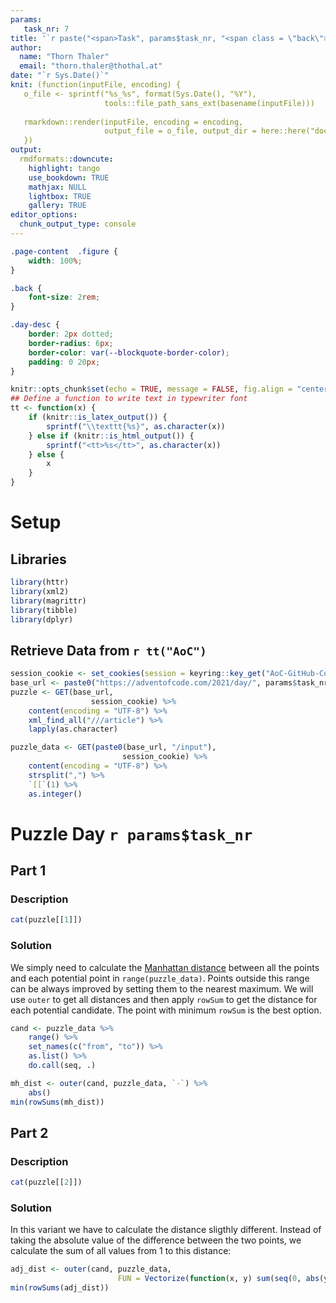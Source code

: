```yaml
---
params:
   task_nr: 7
title: '`r paste("<span>Task", params$task_nr, "<span class = \"back\"><a href = \"index.html\">", fontawesome::fa("home"), "</a></span></span>")`'
author: 
  name: "Thorn Thaler"
  email: "thorn.thaler@thothal.at"
date: "`r Sys.Date()`"
knit: (function(inputFile, encoding) {
   o_file <- sprintf("%s_%s", format(Sys.Date(), "%Y"), 
                     tools::file_path_sans_ext(basename(inputFile)))
                     
   rmarkdown::render(inputFile, encoding = encoding, 
                     output_file = o_file, output_dir = here::here("docs"))
   })
output: 
  rmdformats::downcute:
    highlight: tango
    use_bookdown: TRUE
    mathjax: NULL
    lightbox: TRUE
    gallery: TRUE
editor_options: 
  chunk_output_type: console
---
```


```css
.page-content  .figure {
	width: 100%;
}

.back {
	font-size: 2rem;
}

.day-desc {
	border: 2px dotted;
	border-radius: 6px;
	border-color: var(--blockquote-border-color);
	padding: 0 20px;
}
```


```r
knitr::opts_chunk$set(echo = TRUE, message = FALSE, fig.align = "center")
## Define a function to write text in typewriter font
tt <- function(x) {
	if (knitr::is_latex_output()) {
		sprintf("\\texttt{%s}", as.character(x))
	} else if (knitr::is_html_output()) {
		sprintf("<tt>%s</tt>", as.character(x))
	} else {
		x
	}
}
```

# Setup

## Libraries

```r
library(httr)
library(xml2)
library(magrittr)
library(tibble)
library(dplyr)
```

## Retrieve Data from `r tt("AoC")`


```r
session_cookie <- set_cookies(session = keyring::key_get("AoC-GitHub-Cookie"))
base_url <- paste0("https://adventofcode.com/2021/day/", params$task_nr)
puzzle <- GET(base_url,
				  session_cookie) %>% 
	content(encoding = "UTF-8") %>% 
	xml_find_all("///article") %>% 
	lapply(as.character)

puzzle_data <- GET(paste0(base_url, "/input"),
						 session_cookie) %>% 
	content(encoding = "UTF-8") %>% 
	strsplit(",") %>% 
	`[[`(1) %>% 
	as.integer()
```

# Puzzle Day `r params$task_nr`

## Part 1

### Description

```r
cat(puzzle[[1]])
```

### Solution

We simply need to calculate the 
[Manhattan distance](https://en.wikipedia.org/wiki/Taxicab_geometry) between all the 
points and each potential point in `range(puzzle_data)`. Points outside this range can be 
always improved by setting them to the nearest maximum. We will use `outer` to get all
distances and then apply `rowSum` to get the distance for each potential candidate. The 
point with minimum `rowSum` is the best option.

```r
cand <- puzzle_data %>% 
	range() %>% 
	set_names(c("from", "to")) %>% 
	as.list() %>% 
	do.call(seq, .)

mh_dist <- outer(cand, puzzle_data, `-`) %>% 
	abs()
min(rowSums(mh_dist))
```



## Part 2

### Description

```r
cat(puzzle[[2]])
```

### Solution

In this variant we have to calculate the distance sligthly different. Instead of taking 
the absolute value of the difference between the two points, we calculate the sum of all 
values from 1 to this distance:

```r
adj_dist <- outer(cand, puzzle_data, 
						FUN = Vectorize(function(x, y) sum(seq(0, abs(y - x)))))
min(rowSums(adj_dist))
```


